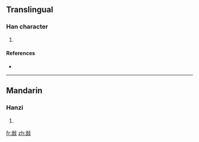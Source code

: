 ==Translingual==

===Han character===
{{Han char|rn=66|rad=攴|as=10|sn=14|four=|canj=山廿卜水 (UTYE)}}

# {{defn|Han|sort=攴10}}

====References====
* {{Han ref|kx=0474.250|dkj=13331|dj=0828.100|hdz=21471.050|uh=6571|ud=25969}}

----

==Mandarin==

===Hanzi===
{{cmn-hanzi|pin=[[ái]] ([[ai2]]), [[zhú]] ([[zhu2]])|wg=ai<sup>2</sup>, chu<sup>2</sup>}}

# {{defn|Mandarin}}

[[fr:敱]]
[[zh:敱]]